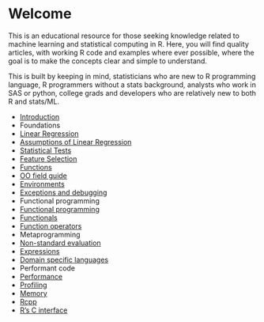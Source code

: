 # Welcome

This is an educational resource for those seeking knowledge related to machine learning and statistical computing in R.
Here, you will find quality articles, with working R code and examples where ever possible, where the goal is to make the concepts clear and simple to understand. 

This is built by keeping in mind, statisticians who are new to R programming language, R programmers without a stats background, analysts who work in SAS or python, college grads and developers who are relatively new to both R and stats/ML.

<ul class="toc">
  <li><a href="Introduction.html">Introduction</a></li>
<li class="dropdown-header">Foundations</li>
<li><a href="Linear-Regression.html">Linear Regression</a></li>
<li><a href="Assumptions-of-Linear-Regression.html">Assumptions of Linear Regression</a></li>
<li><a href="Statistical-Tests.html">Statistical Tests</a></li>
<li><a href="Variable-Selection-and-Importance-With-R.html">Feature Selection</a></li>
<li><a href="Functions.html">Functions</a></li>
<li><a href="OO-essentials.html">OO field guide</a></li>
<li><a href="Environments.html">Environments</a></li>
<li><a href="Exceptions-Debugging.html">Exceptions and debugging</a></li>

<li class="dropdown-header">Functional programming</li>
<li><a href="Functional-programming.html">Functional programming</a></li>
<li><a href="Functionals.html">Functionals</a></li>
<li><a href="Function-operators.html">Function operators</a></li>

<li class="dropdown-header">Metaprogramming</li>
<li><a href="Computing-on-the-language.html">Non-standard evaluation</a></li>
<li><a href="Expressions.html">Expressions</a></li>
<li><a href="dsl.html">Domain specific languages</a></li>

<li class="dropdown-header">Performant code</li>
<li><a href="Performance.html">Performance</a></li>
<li><a href="Profiling.html">Profiling</a></li>
<li><a href="memory.html">Memory</a></li>
<li><a href="Rcpp.html">Rcpp</a></li>
<li><a href="C-interface.html">R's C interface</a></li>
</ul>
